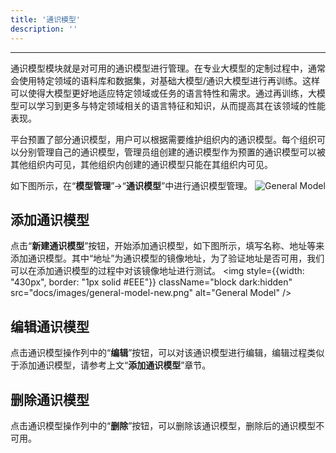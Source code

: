 ```yaml
---
title: '通识模型'
description: ''
---
```

---
通识模型模块就是对可用的通识模型进行管理。在专业大模型的定制过程中，通常会使用特定领域的语料库和数据集，对基础大模型/通识大模型进行再训练。这样可以使得大模型更好地适应特定领域或任务的语言特性和需求。通过再训练，大模型可以学习到更多与特定领域相关的语言特征和知识，从而提高其在该领域的性能表现。

平台预置了部分通识模型，用户可以根据需要维护组织内的通识模型。每个组织可以分别管理自己的通识模型，管理员组创建的通识模型作为预置的通识模型可以被其他组织内可见，其他组织内创建的通识模型只能在其组织内可见。

如下图所示，在“**模型管理**”->“**通识模型**”中进行通识模型管理。
<img
    className="block dark:hidden"
    src="docs/images/general-model-home.png"
    alt="General Model"
/>
## 添加通识模型
点击“**新建通识模型**”按钮，开始添加通识模型，如下图所示，填写名称、地址等来添加通识模型。其中“地址”为通识模型的镜像地址，为了验证地址是否可用，我们可以在添加通识模型的过程中对该镜像地址进行测试。
<img
    style={{width: "430px", border: "1px solid #EEE"}}
    className="block dark:hidden"
    src="docs/images/general-model-new.png"
    alt="General Model"
/>
## 编辑通识模型
点击通识模型操作列中的“**编辑**”按钮，可以对该通识模型进行编辑，编辑过程类似于添加通识模型，请参考上文“**添加通识模型**”章节。

## 删除通识模型
点击通识模型操作列中的“**删除**”按钮，可以删除该通识模型，删除后的通识模型不可用。